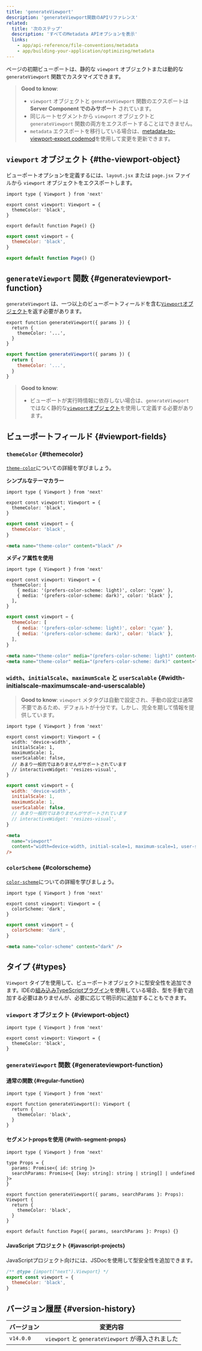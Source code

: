 ```yaml
---
title: 'generateViewport'
description: 'generateViewport関数のAPIリファレンス'
related:
  title: '次のステップ'
  description: 'すべてのMetadata APIオプションを表示'
  links:
    - app/api-reference/file-conventions/metadata
    - app/building-your-application/optimizing/metadata
---
```


ページの初期ビューポートは、静的な `viewport` オブジェクトまたは動的な `generateViewport` 関数でカスタマイズできます。

> **Good to know**:
>
> - `viewport` オブジェクトと `generateViewport` 関数のエクスポートは **Server Component でのみサポート** されています。
> - 同じルートセグメントから `viewport` オブジェクトと `generateViewport` 関数の両方をエクスポートすることはできません。
> - `metadata` エクスポートを移行している場合は、[metadata-to-viewport-export codemod](/docs/app/building-your-application/upgrading/codemods#metadata-to-viewport-export)を使用して変更を更新できます。

## `viewport` オブジェクト {#the-viewport-object}

ビューポートオプションを定義するには、`layout.jsx` または `page.jsx` ファイルから `viewport` オブジェクトをエクスポートします。

<Tabs>
<TabItem value="tsx" label="TypeScript">

```tsx title="layout.tsx | page.tsx" switcher
import type { Viewport } from 'next'

export const viewport: Viewport = {
  themeColor: 'black',
}

export default function Page() {}
```

</TabItem>
<TabItem value="jsx" label="JavaScript">

```jsx title="layout.jsx | page.jsx" switcher
export const viewport = {
  themeColor: 'black',
}

export default function Page() {}
```

</TabItem>
</Tabs>

## `generateViewport` 関数 {#generateviewport-function}

`generateViewport` は、一つ以上のビューポートフィールドを含む[`Viewport`オブジェクト](#viewport-fields)を返す必要があります。

<Tabs>
<TabItem value="tsx" label="TypeScript">

```tsx title="layout.tsx | page.tsx" switcher
export function generateViewport({ params }) {
  return {
    themeColor: '...',
  }
}
```

</TabItem>
<TabItem value="jsx" label="JavaScript">

```jsx title="layout.js | page.js" switcher
export function generateViewport({ params }) {
  return {
    themeColor: '...',
  }
}
```

</TabItem>
</Tabs>

> **Good to know**:
>
> - ビューポートが実行時情報に依存しない場合は、`generateViewport` ではなく静的な[`viewport`オブジェクト](#the-viewport-object)を使用して定義する必要があります。

## ビューポートフィールド {#viewport-fields}

### `themeColor` {#themecolor}

[`theme-color`](https://developer.mozilla.org/docs/Web/HTML/Element/meta/name/theme-color)についての詳細を学びましょう。

**シンプルなテーマカラー**

<Tabs>
<TabItem value="tsx" label="TypeScript">

```tsx title="layout.tsx | page.tsx" switcher
import type { Viewport } from 'next'

export const viewport: Viewport = {
  themeColor: 'black',
}
```

</TabItem>
<TabItem value="jsx" label="JavaScript">

```jsx title="layout.jsx | page.jsx" switcher
export const viewport = {
  themeColor: 'black',
}
```

</TabItem>
</Tabs>

```html title="<head> 出力" hideLineNumbers
<meta name="theme-color" content="black" />
```

**メディア属性を使用**

<Tabs>
<TabItem value="tsx" label="TypeScript">

```tsx title="layout.tsx | page.tsx" switcher
import type { Viewport } from 'next'

export const viewport: Viewport = {
  themeColor: [
    { media: '(prefers-color-scheme: light)', color: 'cyan' },
    { media: '(prefers-color-scheme: dark)', color: 'black' },
  ],
}
```

</TabItem>
<TabItem value="jsx" label="JavaScript">

```jsx title="layout.jsx | page.jsx" switcher
export const viewport = {
  themeColor: [
    { media: '(prefers-color-scheme: light)', color: 'cyan' },
    { media: '(prefers-color-scheme: dark)', color: 'black' },
  ],
}
```

</TabItem>
</Tabs>

```html title="<head> 出力" hideLineNumbers
<meta name="theme-color" media="(prefers-color-scheme: light)" content="cyan" />
<meta name="theme-color" media="(prefers-color-scheme: dark)" content="black" />
```

### `width`、`initialScale`、`maximumScale` と `userScalable` {#width-initialscale-maximumscale-and-userscalable}

> **Good to know**: `viewport` メタタグは自動で設定され、手動の設定は通常不要であるため、デフォルトが十分です。しかし、完全を期して情報を提供しています。

<Tabs>
<TabItem value="tsx" label="TypeScript">

```tsx title="layout.tsx | page.tsx" switcher
import type { Viewport } from 'next'

export const viewport: Viewport = {
  width: 'device-width',
  initialScale: 1,
  maximumScale: 1,
  userScalable: false,
  // あまり一般的ではありませんがサポートされています
  // interactiveWidget: 'resizes-visual',
}
```

</TabItem>
<TabItem value="jsx" label="JavaScript">

```jsx title="layout.jsx | page.jsx" switcher
export const viewport = {
  width: 'device-width',
  initialScale: 1,
  maximumScale: 1,
  userScalable: false,
  // あまり一般的ではありませんがサポートされています
  // interactiveWidget: 'resizes-visual',
}
```

</TabItem>
</Tabs>

```html title="<head> 出力" hideLineNumbers
<meta
  name="viewport"
  content="width=device-width, initial-scale=1, maximum-scale=1, user-scalable=no"
/>
```

### `colorScheme` {#colorscheme}

[`color-scheme`](https://developer.mozilla.org/en-US/docs/Web/HTML/Element/meta/name#:~:text=color%2Dscheme%3A%20specifies,of%20the%20following%3A)についての詳細を学びましょう。

<Tabs>
<TabItem value="tsx" label="TypeScript">

```tsx title="layout.tsx | page.tsx" switcher
import type { Viewport } from 'next'

export const viewport: Viewport = {
  colorScheme: 'dark',
}
```

</TabItem>
<TabItem value="jsx" label="JavaScript">

```jsx title="layout.jsx | page.jsx" switcher
export const viewport = {
  colorScheme: 'dark',
}
```

</TabItem>
</Tabs>

```html title="<head> 出力" hideLineNumbers
<meta name="color-scheme" content="dark" />
```

## タイプ {#types}

`Viewport` タイプを使用して、ビューポートオブジェクトに型安全性を追加できます。IDEの[組み込みTypeScriptプラグイン](/docs/app/building-your-application/configuring/typescript)を使用している場合、型を手動で追加する必要はありませんが、必要に応じて明示的に追加することもできます。

### `viewport` オブジェクト {#viewport-object}

```tsx
import type { Viewport } from 'next'

export const viewport: Viewport = {
  themeColor: 'black',
}
```

### `generateViewport` 関数 {#generateviewport-function}

#### 通常の関数 {#regular-function}

```tsx
import type { Viewport } from 'next'

export function generateViewport(): Viewport {
  return {
    themeColor: 'black',
  }
}
```

#### セグメントpropsを使用 {#with-segment-props}

```tsx
import type { Viewport } from 'next'

type Props = {
  params: Promise<{ id: string }>
  searchParams: Promise<{ [key: string]: string | string[] | undefined }>
}

export function generateViewport({ params, searchParams }: Props): Viewport {
  return {
    themeColor: 'black',
  }
}

export default function Page({ params, searchParams }: Props) {}
```

#### JavaScript プロジェクト {#javascript-projects}

JavaScriptプロジェクト向けには、JSDocを使用して型安全性を追加できます。

```js
/** @type {import("next").Viewport} */
export const viewport = {
  themeColor: 'black',
}
```

## バージョン履歴 {#version-history}

| バージョン | 変更内容                                          |
| ---------- | ------------------------------------------------- |
| `v14.0.0`  | `viewport` と `generateViewport` が導入されました |
